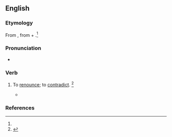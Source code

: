 ==English==

===Etymology===
From {{etyl|ML.|en}} {{m|la|abrenunciare}}, from {{etyl|la|en}} {{m|la|ab-||from}} + {{m|la|renuntio||revoke}}.<ref name=SOED/>

===Pronunciation===
* {{a|US}} {{IPA|en|/ˌæb.ɹiˈnaʊnts/}}

===Verb===
{{en-verb|abrenounc}}

# {{lb|en|transitive|obsolete}} To [[renounce]]; to [[contradict]]. {{defdate|Attested from the mid 16th century until the mid 17th century.}}<ref name=SOED>{{R:SOED5|page=8}}</ref>
#* {{quote-book|en|passage=They '''abrenounce''' and cast them off.|author=Latimer}}

===References===
<references/>